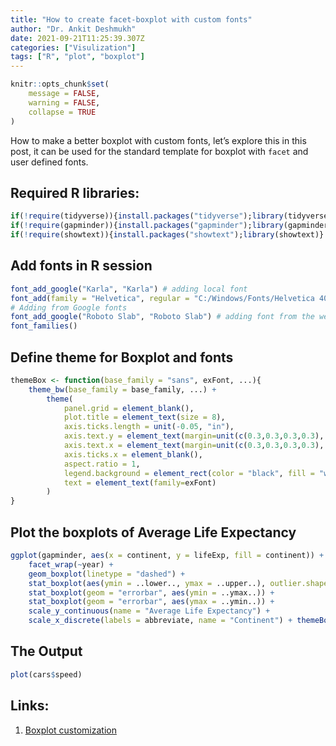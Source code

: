 ```yaml
---
title: "How to create facet-boxplot with custom fonts"
author: "Dr. Ankit Deshmukh"
date: 2021-09-21T11:25:39.307Z 
categories: ["Visulization"]
tags: ["R", "plot", "boxplot"]
---
```


```r
knitr::opts_chunk$set(
	message = FALSE,
	warning = FALSE,
	collapse = TRUE
)
```

How to make a better boxplot with custom fonts, let's explore this in this post, it can be used for the standard template for boxplot with `facet` and user defined fonts.

## Required R libraries:

```r
if(!require(tidyverse)){install.packages("tidyverse");library(tidyverse)} # for ggplot2 function
if(!require(gapminder)){install.packages("gapminder");library(gapminder)} # for sample data
if(!require(showtext)){install.packages("showtext");library(showtext)} # to import fonts
```

## Add fonts in R session
```r
font_add_google("Karla", "Karla") # adding local font
font_add(family = "Helvetica", regular = "C:/Windows/Fonts/Helvetica 400.ttf")
# Adding from Google fonts
font_add_google("Roboto Slab", "Roboto Slab") # adding font from the web/google font
font_families()
```

## Define theme for Boxplot and fonts
```r
themeBox <- function(base_family = "sans", exFont, ...){
    theme_bw(base_family = base_family, ...) +
        theme(
            panel.grid = element_blank(),
            plot.title = element_text(size = 8),
            axis.ticks.length = unit(-0.05, "in"),
            axis.text.y = element_text(margin=unit(c(0.3,0.3,0.3,0.3), "cm")),
            axis.text.x = element_text(margin=unit(c(0.3,0.3,0.3,0.3), "cm")),
            axis.ticks.x = element_blank(),
            aspect.ratio = 1,
            legend.background = element_rect(color = "black", fill = "white"),
            text = element_text(family=exFont)
        )
}
```

## Plot the boxplots of Average Life Expectancy
```r

ggplot(gapminder, aes(x = continent, y = lifeExp, fill = continent)) +
    facet_wrap(~year) +
    geom_boxplot(linetype = "dashed") +
    stat_boxplot(aes(ymin = ..lower.., ymax = ..upper..), outlier.shape = 1) +
    stat_boxplot(geom = "errorbar", aes(ymin = ..ymax..)) +
    stat_boxplot(geom = "errorbar", aes(ymax = ..ymin..)) +
    scale_y_continuous(name = "Average Life Expectancy") +
    scale_x_discrete(labels = abbreviate, name = "Continent") + themeBox(exFont = "Karla")
```

## The Output
<!-- ![Boxplots with custom fonts](/docs/assets/Image01.png) -->
```r
plot(cars$speed)
```


## Links:
1. [Boxplot customization](https://r-charts.com/distribution/box-plot-ggplot2/)



